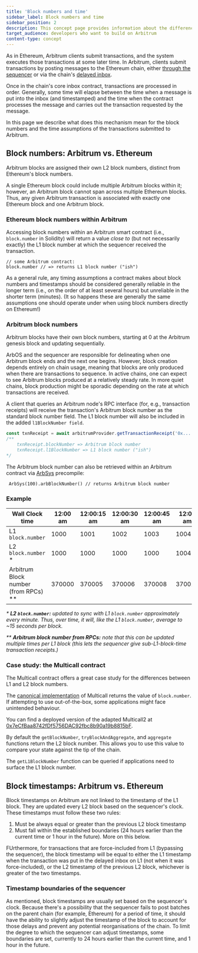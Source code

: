 ```yaml
---
title: 'Block numbers and time'
sidebar_label: Block numbers and time
sidebar_position: 2
description: This concept page provides information about the differences between Arbitrum and Ethereum in terms of block numbers and timing, so developers can easily understand what to expect when deploying to Arbitrum
target_audience: developers who want to build on Arbitrum
content-type: concept
---
```


As in Ethereum, Arbitrum clients submit transactions, and the system executes those transactions at some later time. In Arbitrum, clients submit transactions by posting messages to the Ethereum chain, either [through the sequencer](/sequencer.mdx#happycommon-case-sequencer-is-live-and-well-behaved) or via the chain's [delayed inbox](/sequencer.mdx#unhappyuncommon-case-sequencer-isnt-doing-its-job).

Once in the chain's core inbox contract, transactions are processed in order. Generally, some time will elapse between the time when a message is put into the inbox (and timestamped) and the time when the contract processes the message and carries out the transaction requested by the message.

In this page we describe what does this mechanism mean for the block numbers and the time assumptions of the transactions submitted to Arbitrum.

## Block numbers: Arbitrum vs. Ethereum

Arbitrum blocks are assigned their own L2 block numbers, distinct from Ethereum's block numbers.

A single Ethereum block could include multiple Arbitrum blocks within it; however, an Arbitrum block cannot span across multiple Ethereum blocks. Thus, any given Arbitrum transaction is associated with exactly one Ethereum block and one Arbitrum block.

### Ethereum block numbers within Arbitrum

Accessing block numbers within an Arbitrum smart contract (i.e., `block.number` in Solidity) will return a value _close to_ (but not necessarily exactly) the L1 block number at which the sequencer received the transaction.

```sol
// some Arbitrum contract:
block.number // => returns L1 block number ("ish")
```

As a general rule, any timing assumptions a contract makes about block numbers and timestamps should be considered generally reliable in the longer term (i.e., on the order of at least several hours) but unreliable in the shorter term (minutes). (It so happens these are generally the same assumptions one should operate under when using block numbers directly on Ethereum!)

### Arbitrum block numbers

Arbitrum blocks have their own block numbers, starting at 0 at the Arbitrum genesis block and updating sequentially.

ArbOS and the sequencer are responsible for delineating when one Arbitrum block ends and the next one begins. However, block creation depends entirely on chain usage, meaning that blocks are only produced when there are transactions to sequence. In active chains, one can expect to see Arbitrum blocks produced at a relatively steady rate. In more quiet chains, block production might be sporadic depending on the rate at which transactions are received.

A client that queries an Arbitrum node's RPC interface (for, e.g., transaction receipts) will receive the transaction's Arbitrum block number as the standard block number field. The L1 block number will also be included in the added `l1BlockNumber field`.

```ts
const txnReceipt = await arbitrumProvider.getTransactionReceipt('0x...');
/** 
    txnReceipt.blockNumber => Arbitrum block number
    txnReceipt.l1BlockNumber => L1 block number ("ish")
*/
```

The Arbitrum block number can also be retrieved within an Arbitrum contract via [ArbSys](/for-devs/dev-tools-and-resources/precompiles.mdx#arbsys) precompile:

```sol
 ArbSys(100).arbBlockNumber() // returns Arbitrum block number
```

### Example

| Wall Clock time                        | 12:00 am | 12:00:15 am | 12:00:30 am | 12:00:45 am | 12:01 am | 12:01:15 am |
| -------------------------------------- | -------- | ----------- | ----------- | ----------- | -------- | ----------- |
| L1 `block.number`                      | 1000     | 1001        | 1002        | 1003        | 1004     | 1005        |
| L2 `block.number` \*                   | 1000     | 1000        | 1000        | 1000        | 1004     | 1004        |
| Arbitrum Block number (from RPCs) \*\* | 370000   | 370005      | 370006      | 370008      | 370012   | 370015      |

_\* **L2 `block.number`:** updated to sync with L1 `block.number` approximately every minute. Thus, over time, it will, like the L1 `block.number`, average to ~15 seconds per block._

_\*\* **Arbitrum block number from RPCs:** note that this can be updated multiple times per L1 block (this lets the sequencer give sub-L1-block-time transaction receipts.)_

### Case study: the Multicall contract

The Multicall contract offers a great case study for the differences between L1 and L2 block numbers.

The [canonical implementation](https://github.com/makerdao/multicall/) of Multicall returns the value of `block.number`. If attempting to use out-of-the-box, some applications might face unintended behaviour.

You can find a deployed version of the adapted Multicall2 at [0x7eCfBaa8742fDf5756DAC92fbc8b90a19b8815bF](https://arbiscan.io/address/0x7eCfBaa8742fDf5756DAC92fbc8b90a19b8815bF#code).

By default the `getBlockNumber`, `tryBlockAndAggregate`, and `aggregate` functions return the L2 block number. This allows you to use this value to compare your state against the tip of the chain.

The `getL1BlockNumber` function can be queried if applications need to surface the L1 block number.

## Block timestamps: Arbitrum vs. Ethereum

Block timestamps on Arbitrum are not linked to the timestamp of the L1 block. They are updated every L2 block based on the sequencer's clock. These timestamps must follow these two rules:

1. Must be always equal or greater than the previous L2 block timestamp
2. Must fall within the established boundaries (24 hours earlier than the current time or 1 hour in the future). More on this below.

FUrthermore, for transactions that are force-included from L1 (bypassing the sequencer), the block timestamp will be equal to either the L1 timestamp when the transaction was put in the delayed inbox on L1 (not when it was force-included), or the L2 timestamp of the previous L2 block, whichever is greater of the two timestamps.

### Timestamp boundaries of the sequencer

As mentioned, block timestamps are usually set based on the sequencer's clock. Because there's a possibility that the sequencer fails to post batches on the parent chain (for example, Ethereum) for a period of time, it should have the ability to slightly adjust the timestamp of the block to account for those delays and prevent any potential reorganisations of the chain. To limit the degree to which the sequencer can adjust timestamps, some boundaries are set, currently to 24 hours earlier than the current time, and 1 hour in the future.

